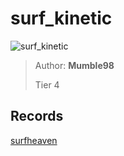 
# surf_kinetic

![surf_kinetic](https://raw.githubusercontent.com/Sayt123/SurfMapPics/Maps-and-bonuses/csgo/surf_kinetic.jpg)

> Author: **Mumble98**
>
> Tier 4

## Records

[surfheaven](https://surfheaven.eu/map/surf_kinetic)
